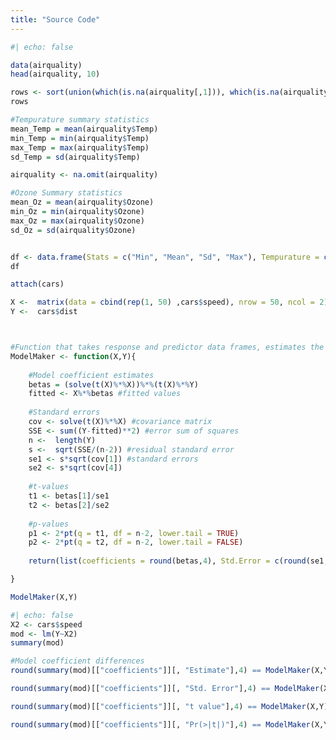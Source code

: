 ```yaml
---
title: "Source Code"
---
```


```r
#| echo: false

data(airquality)
head(airquality, 10)

rows <- sort(union(which(is.na(airquality[,1])), which(is.na(airquality[,2]))))
rows

#Tempurature summary statistics 
mean_Temp = mean(airquality$Temp)
min_Temp = min(airquality$Temp)
max_Temp = max(airquality$Temp)
sd_Temp = sd(airquality$Temp)

airquality <- na.omit(airquality)

#Ozone Summary statistics
mean_Oz = mean(airquality$Ozone)
min_Oz = min(airquality$Ozone)
max_Oz = max(airquality$Ozone)
sd_Oz = sd(airquality$Ozone)


df <- data.frame(Stats = c("Min", "Mean", "Sd", "Max"), Tempurature = c(min_Temp, mean_Temp, sd_Temp, max_Temp), Ozone = c(min_Oz, mean_Oz, sd_Oz, max_Oz))
df

attach(cars)

X <-  matrix(data = cbind(rep(1, 50) ,cars$speed), nrow = 50, ncol = 2)
Y <-  cars$dist



#Function that takes response and predictor data frames, estimates the regression parameters under ordinary least squares estiamtion and outputs the results in a list 
ModelMaker <- function(X,Y){
  
    #Model coefficient estimates
    betas = (solve(t(X)%*%X))%*%(t(X)%*%Y)
    fitted <- X%*%betas #fitted values
    
    #Standard errors
    cov <- solve(t(X)%*%X) #covariance matrix
    SSE <- sum((Y-fitted)**2) #error sum of squares
    n <-  length(Y)
    s <-  sqrt(SSE/(n-2)) #residual standard error
    se1 <- s*sqrt(cov[1]) #standard errors
    se2 <- s*sqrt(cov[4])
    
    #t-values
    t1 <- betas[1]/se1
    t2 <- betas[2]/se2
    
    #p-values
    p1 <- 2*pt(q = t1, df = n-2, lower.tail = TRUE)
    p2 <- 2*pt(q = t2, df = n-2, lower.tail = FALSE)
    
    return(list(coefficients = round(betas,4), Std.Error = c(round(se1,4),round(se2,4)),     tvalue = c(round(t1,4),round(t2,4)), p = c(round(p1,4),round(p2,4))))

}

ModelMaker(X,Y)

#| echo: false
X2 <- cars$speed
mod <- lm(Y~X2)
summary(mod)

#Model coefficient differences
round(summary(mod)[["coefficients"]][, "Estimate"],4) == ModelMaker(X,Y)$coefficients

round(summary(mod)[["coefficients"]][, "Std. Error"],4) == ModelMaker(X,Y)$Std.Error

round(summary(mod)[["coefficients"]][, "t value"],4) == ModelMaker(X,Y)$tvalue

round(summary(mod)[["coefficients"]][, "Pr(>|t|)"],4) == ModelMaker(X,Y)$p

```
